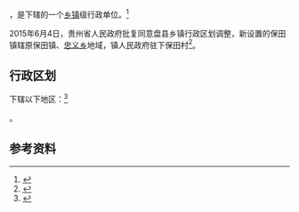 {{中国乡级行政区|52/02/22/106/000}}

'''{{PAGENAMEBASE}}'''，是{{PRC admin/fullname|52/02/22/106/000|3}}下辖的一个[[乡镇|乡镇]]级行政单位。<ref>{{PRC admin/ref sgc|{{PRC admin/parent|52/02/22/106/000}}}}</ref>

2015年6月4日，贵州省人民政府批复同意盘县乡镇行政区划调整，新设置的保田镇辖原保田镇、[[忠义乡_(盘县)|忠义乡]]地域，镇人民政府驻下保田村<ref>{{Cite web |url=http://gzsrmzfgb.gzgov.gov.cn/show.aspx?id=12001 |title=省人民政府关于同意盘县乡镇行政区划调整的批复（黔府函〔2015〕128号） |access-date=2017-09-01 |archive-url=https://web.archive.org/web/20170901161440/http://gzsrmzfgb.gzgov.gov.cn/show.aspx?id=12001 |archive-date=2017-09-01 |dead-url=yes }}</ref>。

== 行政区划 ==

{{PAGENAMEBASE}}下辖以下地区：<ref>{{PRC admin/ref sgc|52/02/22/106/000}}</ref>

{{PRC admin/children|52/02/22/106/000}}。

== 参考资料 ==

{{reflist}}

{{行政区划小作品}}
{{PRC admin/navcat|52/02/22/106/000}}